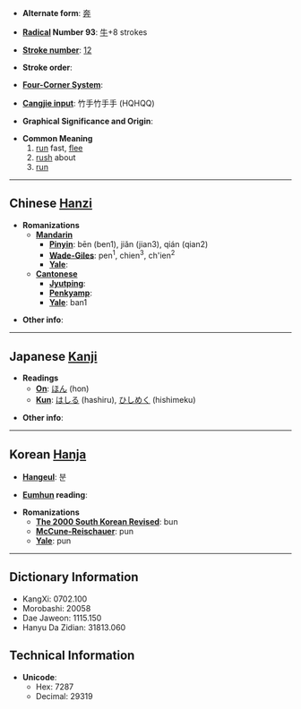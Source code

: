 * '''Alternate form''': [[奔]]

* '''[[Wiktionary:Chinese radical index| Radical]] Number 93''': [[Wiktionary:Chinese radical index 牛|牛]]+8 strokes

* '''[[Wiktionary:Chinese total strokes index|Stroke number]]''': [[Wiktionary:Chinese total strokes index 12|12]]

* '''Stroke order''': 

* '''[[Wiktionary:Chinese four corner index|Four-Corner System]]''': 

* '''[[Wiktionary:Chinese Cangjie index|Cangjie input]]''': 竹手竹手手 (HQHQQ)

* '''Graphical Significance and Origin''': 

* '''Common Meaning'''
*#[[run]] fast, [[flee]]
*# [[rush]] about
*# [[run]]

----

== Chinese [[Hanzi]] ==

* '''Romanizations'''
** '''[[Mandarin]]'''
*** '''[[Pinyin]]''': bēn (ben1), jiǎn (jian3), qián (qian2)
*** '''[[Wade-Giles]]''': pen<sup>1</sup>, chien<sup>3</sup>, ch'ien<sup>2</sup>
*** '''[[Yale]]''': 
** '''[[Cantonese]]'''
*** '''[[Jyutping]]''':
*** '''[[Penkyamp]]''': 
*** '''[[Yale]]''': ban1

* '''Other info''': 

----

== Japanese [[Kanji]] ==

* '''Readings'''
** '''[[On]]''': [[ほん]] (hon)
** '''[[Kun]]''': [[はしる]] (hashiru), [[ひしめく]] (hishimeku)

* '''Other info''':  

----

== Korean [[Hanja]] ==

* '''[[Hangeul]]''': 분

* '''[[Eumhun]] reading''': 

* '''Romanizations'''
** '''[[The 2000 South Korean Revised Romanization|The 2000 South Korean Revised]]''': bun
** '''[[McCune-Reischauer]]''': pun
** '''[[Yale]]''': pun

----

== Dictionary Information ==

* KangXi: 0702.100
* Morobashi: 20058
* Dae Jaweon: 1115.150
* Hanyu Da Zidian: 31813.060

== Technical Information ==

* '''Unicode''':
** Hex: 7287
** Decimal: 29319
